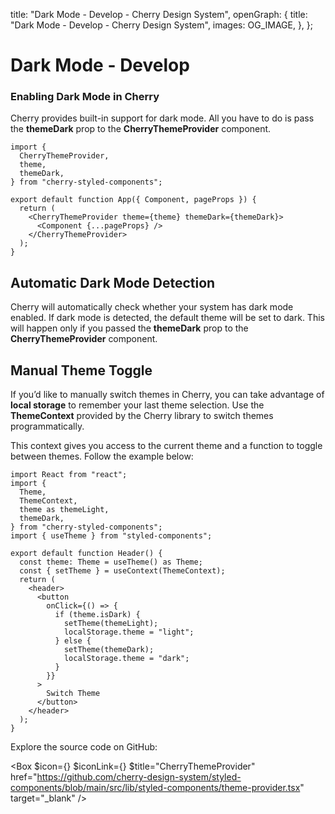 
  title: "Dark Mode - Develop - Cherry Design System",
  openGraph: {
    title: "Dark Mode - Develop - Cherry Design System",
    images: OG_IMAGE,
  },
};

# Dark Mode - Develop

### Enabling Dark Mode in Cherry

Cherry provides built-in support for dark mode. All you have to do is pass the **themeDark** prop to the **CherryThemeProvider** component.

```tsx
import {
  CherryThemeProvider,
  theme,
  themeDark,
} from "cherry-styled-components";

export default function App({ Component, pageProps }) {
  return (
    <CherryThemeProvider theme={theme} themeDark={themeDark}>
      <Component {...pageProps} />
    </CherryThemeProvider>
  );
}
```

## Automatic Dark Mode Detection

Cherry will automatically check whether your system has dark mode enabled. If dark mode is detected, the default theme will be set to dark. This will happen only if you passed the **themeDark** prop to the **CherryThemeProvider** component.

## Manual Theme Toggle

If you’d like to manually switch themes in Cherry, you can take advantage of **local storage** to remember your last theme selection. Use the **ThemeContext** provided by the Cherry library to switch themes programmatically.

This context gives you access to the current theme and a function to toggle between themes. Follow the example below:

```tsx
import React from "react";
import {
  Theme,
  ThemeContext,
  theme as themeLight,
  themeDark,
} from "cherry-styled-components";
import { useTheme } from "styled-components";

export default function Header() {
  const theme: Theme = useTheme() as Theme;
  const { setTheme } = useContext(ThemeContext);
  return (
    <header>
      <button
        onClick={() => {
          if (theme.isDark) {
            setTheme(themeLight);
            localStorage.theme = "light";
          } else {
            setTheme(themeDark);
            localStorage.theme = "dark";
          }
        }}
      >
        Switch Theme
      </button>
    </header>
  );
}
```

Explore the source code on GitHub:

<Box
  $icon={<IconFile />}
  $iconLink={<IconGitHub />}
  $title="CherryThemeProvider"
  href="https://github.com/cherry-design-system/styled-components/blob/main/src/lib/styled-components/theme-provider.tsx"
  target="_blank"
/>
